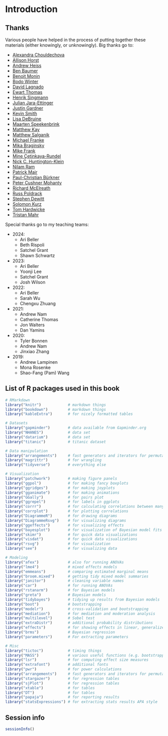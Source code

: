 # Introduction

## Thanks

Various people have helped in the process of putting together these materials (either knowingly, or unknowingly). Big thanks go to: 

- [Alexandra Chouldechova](https://www.andrew.cmu.edu/user/achoulde/)
- [Allison Horst](https://www.allisonhorst.com/)
- [Andrew Heiss](https://www.andrewheiss.com/)
- [Ben Baumer](https://www.smith.edu/academics/faculty/ben-baumer)
- [Benoit Monin](https://www.gsb.stanford.edu/faculty-research/faculty/benoit-monin)
- [Bodo Winter](https://bodowinter.com/)
- [David Lagnado](https://www.ucl.ac.uk/pals/people/david-lagnado)
- [Ewart Thomas](https://profiles.stanford.edu/ewart-thomas)
- [Henrik Singmann](http://singmann.org/)
- [Julian Jara-Ettinger](https://psychology.yale.edu/people/julian-jara-ettinger)
- [Justin Gardner](https://profiles.stanford.edu/justin-gardner)
- [Kevin Smith](http://www.mit.edu/~k2smith/)
- [Lisa DeBruine](https://debruine.github.io/)
- [Maarten Speekenbrink](https://www.ucl.ac.uk/pals/people/maarten-speekenbrink)
- [Matthew Kay](https://www.mjskay.com/)
- [Matthew Salganik](http://www.princeton.edu/~mjs3/)
- [Michael Franke](https://michael-franke.github.io/heimseite/)
- [Mika Braginsky](https://mikabr.io/) 
- [Mike Frank](https://web.stanford.edu/~mcfrank/) 
- [Mine Çetinkaya-Rundel](https://mine-cr.com/)
- [Nick C. Huntington-Klein](https://www.nickchk.com/)
- [Nilam Ram](https://profiles.stanford.edu/nilam-ram)
- [Patrick Mair](https://psychology.fas.harvard.edu/people/patrick-mair)
- [Paul-Christian Bürkner](https://paul-buerkner.github.io/about/) 
- [Peter Cushner Mohanty](https://explorecourses.stanford.edu/instructor/pmohanty)
- [Richard McElreath](https://xcelab.net/rm/)
- [Russ Poldrack](https://profiles.stanford.edu/russell-poldrack) 
- [Stephen Dewitt](https://www.ucl.ac.uk/pals/research/experimental-psychology/person/stephen-dewitt/)
- [Solomon Kurz](https://solomonkurz.netlify.app/) 
- [Tom Hardwicke](https://tomhardwicke.netlify.app/)
- [Tristan Mahr](https://www.tjmahr.com/) 

Special thanks go to my teaching teams: 

- 2024: 
  - Ari Beller
  - Beth Rispoli
  - Satchel Grant 
  - Shawn Schwartz
- 2023: 
  - Ari Beller
  - Yoonji Lee
  - Satchel Grant 
  - Josh Wilson
- 2022: 
  - Ari Beller
  - Sarah Wu
  - Chengxu Zhuang 
- 2021: 
  - Andrew Nam 
  - Catherine Thomas 
  - Jon Walters
  - Dan Yamins
- 2020: 
  - Tyler Bonnen
  - Andrew Nam 
  - Jinxiao Zhang
- 2019:
  - Andrew Lampinen
  - Mona Rosenke 
  - Shao-Fang (Pam) Wang

## List of R packages used in this book

```r
# RMarkdown
library("knitr")            # markdown things
library("bookdown")         # markdown things
library("kableExtra")       # for nicely formatted tables

# Datasets
library("gapminder")        # data available from Gapminder.org
library("NHANES")           # data set
library("datarium")         # data set
library("titanic")          # titanic dataset

# Data manipulation
library("arrangements")     # fast generators and iterators for permutations, combinations and partitions
library("magrittr")         # for wrangling
library("tidyverse")        # everything else

# Visualization
library("patchwork")        # making figure panels
library("ggpol")            # for making fancy boxplots
library("ggridges")         # for making joyplots
library("gganimate")        # for making animations
library("GGally")           # for pairs plot
library("ggrepel")          # for labels in ggplots
library("corrr")            # for calculating correlations between many variables
library("corrplot")         # for plotting correlations
library("DiagrammeR")       # for drawing diagrams
library("DiagrammeRsvg")    # for visualizing diagrams
library("ggeffects")        # for visualizing effects
library("bayesplot")        # for visualization of Bayesian model fits
library("skimr")            # for quick data visualizations
library("visdat")           # for quick data visualizations
library("rsvg")             # for visualization
library("see")              # for visualizing data

# Modeling
library("afex")             # also for running ANOVAs
library("lme4")             # mixed effects models
library("emmeans")          # comparing estimated marginal means
library("broom.mixed")      # getting tidy mixed model summaries
library("janitor")          # cleaning variable names
library("car")              # for running ANOVAs
library("rstanarm")         # for Bayesian models
library("greta")            # Bayesian models
library("tidybayes")        # tidying up results from Bayesian models
library("boot")             # bootstrapping
library("modelr")           # cross-validation and bootstrapping
library("mediation")        # for mediation and moderation analysis
library("multilevel")       # Sobel test
library("extraDistr")       # additional probability distributions
library("effects")          # for showing effects in linear, generalized linear, and other models
library("brms")             # Bayesian regression
library("parameters")       # For extracting parameters

# Misc
library("tictoc")           # timing things
library("MASS")             # various useful functions (e.g. bootstrapped confidence intervals)
library("lsr")              # for computing effect size measures
library("extrafont")        # additional fonts
library("pwr")              # for power calculations
library("arrangements")     # fast generators and iterators for permutations, combinations and partitions
library("stargazer")        # for regression tables
library("sjPlot")           # for regression tables
library("xtable")           # for tables
library("DT")               # for tables
library("papaja")           # for reporting results
library("statsExpressions") # for extracting stats results APA style
```

## Session info

```r
sessionInfo()
```
